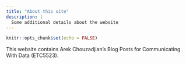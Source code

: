 ```yaml
---
title: "About this site"
description: |
  Some additional details about the website
---
```


```r
knitr::opts_chunk$set(echo = FALSE)
```

This website contains Arek Chouzadjian's Blog Posts for Communicating With Data (ETC5523). 